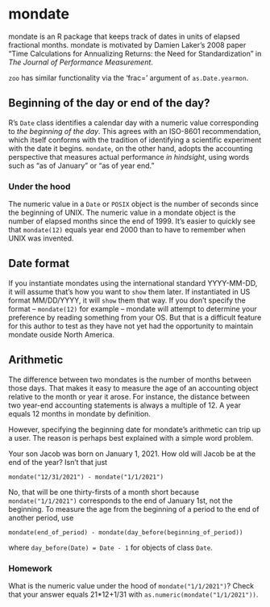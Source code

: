 # mondate

mondate is an R package that keeps track of dates in units of elapsed fractional months.
mondate is motivated by Damien Laker's 2008 paper 
"Time Calculations for Annualizing Returns: the Need for Standardization" 
in *The Journal of Performance Measurement*. 

`zoo` has similar functionality via the 'frac=' argument of `as.Date.yearmon`.

## Beginning of the day or end of the day?

R's `Date` class identifies a calendar day with a numeric value
corresponding to *the beginning of the day*. 
This agrees with an ISO-8601 recommendation, 
which itself
conforms with the tradition of identifying
a scientific experiment with the date it begins.
`mondate`, on the other hand,
adopts the accounting perspective
that measures actual performance *in hindsight*,
using words such as "as of January"
or "as of year end."

### Under the hood
The numeric value in a
`Date` or `POSIX` object
is the number of seconds since the beginning of UNIX.
The numeric value in a mondate object
is the number of elapsed months since the end of 1999.
It's easier to quickly see that `mondate(12)` equals
year end 2000 than to have to remember when UNIX was invented.

## Date format

If you instantiate mondates using the international standard
YYYY-MM-DD,
it will assume that's how you want to `show` them later.
If instantiated in US format MM/DD/YYYY,
it will `show` them that way.
If you don't specify the format -- 
`mondate(12)` for example --
mondate will attempt to determine your preference by reading something from your OS.
But that is a difficult feature for this author to test as they
have not yet had the opportunity to maintain mondate ouside North America.

## Arithmetic

The difference between two mondates is the number of months between those days.
That makes it easy to measure the age of an accounting object relative
to the month or year it arose.
For instance,
the distance between two year-end accounting statements is 
always a multiple of 12.
A year equals 12 months in mondate by definition.

However, specifying the beginning date for mondate's arithmetic
can trip up a user.
The reason is perhaps
best explained with a simple word problem.

Your son Jacob was born on January 1, 2021.
How old will Jacob be at the end of the year?
Isn't that just 
```
mondate("12/31/2021") - mondate("1/1/2021")
```
No, that will be one thirty-firsts of a month short because
`mondate("1/1/2021")` corresponds to the end of January 1st,
not the beginning.
To measure the age from the beginning of a period
to the end of another period,
use 
```
mondate(end_of_period) - mondate(day_before(beginning_of_period))
```
where `day_before(Date) = Date - 1`
for objects of class `Date`.

### Homework

What is the numeric value under the hood of `mondate("1/1/2021")`?
Check that your answer equals 21*12+1/31 with `as.numeric(mondate("1/1/2021"))`.